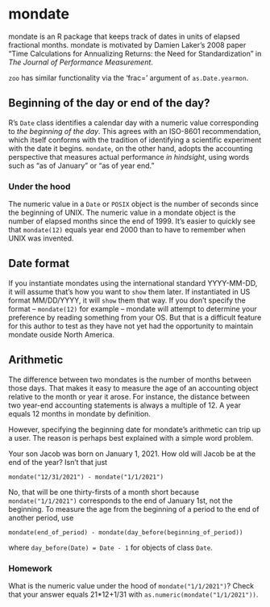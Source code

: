 # mondate

mondate is an R package that keeps track of dates in units of elapsed fractional months.
mondate is motivated by Damien Laker's 2008 paper 
"Time Calculations for Annualizing Returns: the Need for Standardization" 
in *The Journal of Performance Measurement*. 

`zoo` has similar functionality via the 'frac=' argument of `as.Date.yearmon`.

## Beginning of the day or end of the day?

R's `Date` class identifies a calendar day with a numeric value
corresponding to *the beginning of the day*. 
This agrees with an ISO-8601 recommendation, 
which itself
conforms with the tradition of identifying
a scientific experiment with the date it begins.
`mondate`, on the other hand,
adopts the accounting perspective
that measures actual performance *in hindsight*,
using words such as "as of January"
or "as of year end."

### Under the hood
The numeric value in a
`Date` or `POSIX` object
is the number of seconds since the beginning of UNIX.
The numeric value in a mondate object
is the number of elapsed months since the end of 1999.
It's easier to quickly see that `mondate(12)` equals
year end 2000 than to have to remember when UNIX was invented.

## Date format

If you instantiate mondates using the international standard
YYYY-MM-DD,
it will assume that's how you want to `show` them later.
If instantiated in US format MM/DD/YYYY,
it will `show` them that way.
If you don't specify the format -- 
`mondate(12)` for example --
mondate will attempt to determine your preference by reading something from your OS.
But that is a difficult feature for this author to test as they
have not yet had the opportunity to maintain mondate ouside North America.

## Arithmetic

The difference between two mondates is the number of months between those days.
That makes it easy to measure the age of an accounting object relative
to the month or year it arose.
For instance,
the distance between two year-end accounting statements is 
always a multiple of 12.
A year equals 12 months in mondate by definition.

However, specifying the beginning date for mondate's arithmetic
can trip up a user.
The reason is perhaps
best explained with a simple word problem.

Your son Jacob was born on January 1, 2021.
How old will Jacob be at the end of the year?
Isn't that just 
```
mondate("12/31/2021") - mondate("1/1/2021")
```
No, that will be one thirty-firsts of a month short because
`mondate("1/1/2021")` corresponds to the end of January 1st,
not the beginning.
To measure the age from the beginning of a period
to the end of another period,
use 
```
mondate(end_of_period) - mondate(day_before(beginning_of_period))
```
where `day_before(Date) = Date - 1`
for objects of class `Date`.

### Homework

What is the numeric value under the hood of `mondate("1/1/2021")`?
Check that your answer equals 21*12+1/31 with `as.numeric(mondate("1/1/2021"))`.